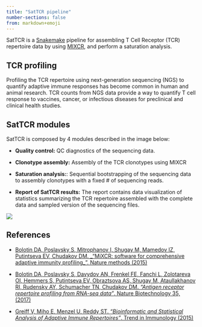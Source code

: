 ```yaml
---
title: "SatTCR pipeline"
number-sections: false
from: markdown+emoji
---
```


SatTCR is a [Snakemake](https://snakemake.readthedocs.io/en/stable/) pipeline for assembling T Cell Receptor (TCR) repertoire data by using [MIXCR](https://mixcr.com/), and perform a saturation analysis.

## TCR profiling

Profiling the TCR repertoire using next-generation sequencing (NGS) to quantify adaptive immune responses has become common in human and animal research. TCR counts from NGS data provide a way to quantify T cell response to vaccines, cancer, or infectious diseases for preclinical and clinical health studies. 

## SatTCR modules

SatTCR is composed by 4 modules described in the image below:

- **Quality control:** QC diagnostics of the sequencing data.

- **Clonotype assembly:** Assembly of the TCR clonotypes using MIXCR

- **Saturation analysis:**: Sequential bootstrapping of the sequencing data to assembly clonotypes with a fixed # of sequencing reads.

- **Report of SatTCR results:** The report contains data visualization of statistics summarizing the TCR repertoire assembled with the complete data and sampled version of the sequencing files.

![](graphical_abstract.png)

<!-- 
## SatTCR usage

- [Downloading SatTCR](usage.qmd#downloading-sattcr)

- [Installing prerequiste software](usage.qmd#installing-prerequisite-software)

- [Installing docker images](usage.qmd#getting-docker-images)

- [Configuring the pipeline usage](usage.qmd#configuring-the-sattcr-pipeline)

- [Running SatTCR modules](usage.qmd#running-sattcr-modules)
 -->

## References

- [Bolotin DA, Poslavsky S, Mitrophanov I, Shugay M, Mamedov IZ, Putintseva EV, Chudakov DM. _"MiXCR: software for comprehensive adaptive immunity profiling_". Nature methods (2015)](https://www.nature.com/articles/nmeth.3364)

- [Bolotin DA, Poslavsky S, Davydov AN, Frenkel FE, Fanchi L, Zolotareva OI, Hemmers S, Putintseva EV, Obraztsova AS, Shugay M, Ataullakhanov RI, Rudensky AY, Schumacher TN, Chudakov DM. _"Antigen receptor repertoire profiling from RNA-seq data"_. Nature Biotechnology 35, (2017)](https://www.nature.com/articles/nbt.3979)

- [Greiff V, Miho E, Menzel U, Reddy ST. _"Bioinformatic and Statistical Analysis of Adaptive Immune Repertoires"_. Trend in Immunology (2015)](https://www.sciencedirect.com/science/article/abs/pii/S1471490615002239)
